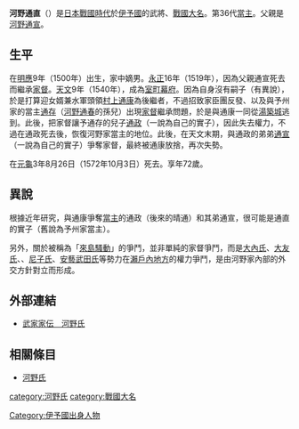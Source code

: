 {{unreferenced|time=2017-01-01T07:11:18+00:00}}
{{日本武士
|名稱= 河野 通直
|圖片名稱= 河野通直像.png
|圖片大小= 200px
|圖片說明= 河野通直像
|時代= [[日本戰國時代|日本戰國時代]]
|出生日期= [[明應_(日本)|明應]]9年（1500年）
|出生地點= 
|逝世日期= [[元龜|元龜]]3年8月26日（1572年10月3日）
|逝世地點= 
|假名= 
|羅馬字= 
|幼名= 
|改名= 
|别名= 太郎（通稱）
|諡号= 
|神号= 
|戒名= 龍穩寺殿海岸希清大和尚
|洗禮名= 
|墓所= 
|朝廷官位= {{tsl|ja|弾正少弼|彈正少弼}}
|幕府職位= [[室町幕府|室町幕府]]{{tsl|ja|御相伴衆|御相伴眾}}
|主君= 
|藩= 
|氏族= {{tsl|ja|河野氏}}
|父母= 父：[[河野通宣_(刑部大輔)|河野通宣]]
|養父= 
|養母= 
|兄弟= 弟：[[松末通氏|松末通氏]]
|姐妹= 
|正室= 不詳
|側室= 
|嗣子= [[河野通政|河野通政]]（一說養子）、[[一柳宣高|一柳宣高]]、[[河野通宣_(左京大夫)|河野通宣]]（一說養子）
|嗣女= [[村上通康|村上通康]]室、[[忽那通恭|忽那通恭]]室
|養子= 
|養女= 
}}
{{japanese|japanese=河野 通直|kana=こうの みちなお|romaji=Kōno Michinao}}
'''河野通直'''（{{bd|1500年||1572年|10月3日}}）是[[日本戰國時代|日本戰國時代]]於[[伊予國|伊予國]]的武將、[[戰國大名|戰國大名]]。{{tsl|ja|河野氏}}第36代[[當主|當主]]。父親是[[河野通宣_(刑部大輔)|河野通宣]]。

== 生平 ==
在[[明應_(日本)|明應]]9年（1500年）出生，家中嫡男。[[永正|永正]]16年（1519年），因為父親通宣死去而繼承[[家督|家督]]。[[天文_(後奈良天皇)|天文]]9年（1540年），成為[[室町幕府|室町幕府]]{{tsl|ja|御相伴衆|御相伴眾}}。因為自身沒有嗣子（有異說），於是打算迎女婿兼水軍頭領[[村上通康|村上通康]]為後繼者，不過招致家臣團反發、以及與予州家的當主[[河野通存|通存]]（[[河野通春|河野通春]]的孫兒）出現[[家督|家督]]繼承問題，於是與通康一同從[[湯築城|湯築城]]逃到{{tsl|ja|来島城|來島城}}。此後，把家督讓予通存的兒子[[河野通政|通政]]（一說為自己的實子），因此失去權力，不過在通政死去後，恢復河野家當主的地位。此後，在天文末期，與通政的弟弟[[河野通宣_(左京大夫)|通宣]]（一說為自己的實子）爭奪家督，最終被通康放捨，再次失勢。

在[[元龜|元龜]]3年8月26日（1572年10月3日）死去。享年72歲。

== 異說 ==
根據近年研究，與通康爭奪[[當主|當主]]的通政（後來的晴通）和其弟通宣，很可能是通直的實子（舊說為予州家當主）。

另外，關於被稱為「[[來島騷動|來島騷動]]」的爭鬥，並非單純的家督爭鬥，而是[[大內氏|大內氏]]、[[大友氏|大友氏]]、{{tsl|ja|土佐一条氏|土佐一條氏}}、[[尼子氏|尼子氏]]、[[安藝武田氏|安藝武田氏]]等勢力在[[瀨戶內地方|瀨戶內地方]]的權力爭鬥，是由河野家內部的外交方針對立而形成。

== 外部連結 ==
*[http://www2.harimaya.com/sengoku/html/kono_k.html 武家家伝＿河野氏] {{Wayback|url=http://www2.harimaya.com/sengoku/html/kono_k.html |date=20160904085002 }}

== 相關條目 ==
*[[河野氏|河野氏]]

{{伊予河野氏歷代當主|第36代}}
[[category:河野氏|category:河野氏]]
[[category:戰國大名|category:戰國大名]]
[[Category:伊予國出身人物|Category:伊予國出身人物]]